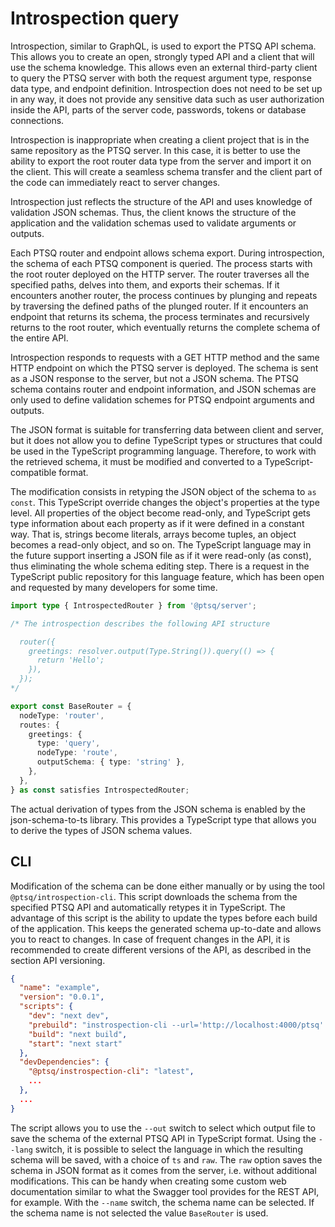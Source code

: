 # Introspection query

Introspection, similar to GraphQL, is used to export the PTSQ API schema.
This allows you to create an open, strongly typed API and a client that will use the schema knowledge.
This allows even an external third-party client to query the PTSQ server with both the request argument type, response data type, and endpoint definition.
Introspection does not need to be set up in any way, it does not provide any sensitive data such as user authorization inside the API, parts of the server code, passwords, tokens or database connections.

Introspection is inappropriate when creating a client project that is in the same repository as the PTSQ server.
In this case, it is better to use the ability to export the root router data type from the server and import it on the client.
This will create a seamless schema transfer and the client part of the code can immediately react to server changes.

Introspection just reflects the structure of the API and uses knowledge of validation JSON schemas.
Thus, the client knows the structure of the application and the validation schemas used to validate arguments or outputs.

Each PTSQ router and endpoint allows schema export.
During introspection, the schema of each PTSQ component is queried.
The process starts with the root router deployed on the HTTP server.
The router traverses all the specified paths, delves into them, and exports their schemas.
If it encounters another router, the process continues by plunging and repeats by traversing the defined paths of the plunged router.
If it encounters an endpoint that returns its schema, the process terminates and recursively returns to the root router, which eventually returns the complete schema of the entire API.

Introspection responds to requests with a GET HTTP method and the same HTTP endpoint on which the PTSQ server is deployed.
The schema is sent as a JSON response to the server, but not a JSON schema.
The PTSQ schema contains router and endpoint information, and JSON schemas are only used to define validation schemes for PTSQ endpoint arguments and outputs.

The JSON format is suitable for transferring data between client and server, but it does not allow you to define TypeScript types or structures that could be used in the TypeScript programming language.
Therefore, to work with the retrieved schema, it must be modified and converted to a TypeScript-compatible format.

The modification consists in retyping the JSON object of the schema to `as const`.
This TypeScript override changes the object's properties at the type level.
All properties of the object become read-only, and TypeScript gets type information about each property as if it were defined in a constant way.
That is, strings become literals, arrays become tuples, an object becomes a read-only object, and so on.
The TypeScript language may in the future support inserting a JSON file as if it were read-only (as const), thus eliminating the whole schema editing step.
There is a request in the TypeScript public repository for this language feature, which has been open and requested by many developers for some time.

```ts copy filename="schema.generated.ts"
import type { IntrospectedRouter } from '@ptsq/server';

/* The introspection describes the following API structure

  router({
    greetings: resolver.output(Type.String()).query(() => {
      return 'Hello';
    }),
  });
*/

export const BaseRouter = {
  nodeType: 'router',
  routes: {
    greetings: {
      type: 'query',
      nodeType: 'route',
      outputSchema: { type: 'string' },
    },
  },
} as const satisfies IntrospectedRouter;
```

The actual derivation of types from the JSON schema is enabled by the json-schema-to-ts library.
This provides a TypeScript type that allows you to derive the types of JSON schema values.

## CLI

Modification of the schema can be done either manually or by using the tool `@ptsq/introspection-cli`.
This script downloads the schema from the specified PTSQ API and automatically retypes it in TypeScript.
The advantage of this script is the ability to update the types before each build of the application.
This keeps the generated schema up-to-date and allows you to react to changes.
In case of frequent changes in the API, it is recommended to create different versions of the API, as described in the section API versioning.

```json copy filename="package.json"
{
  "name": "example",
  "version": "0.0.1",
  "scripts": {
    "dev": "next dev",
    "prebuild": "instrospection-cli --url='http://localhost:4000/ptsq' --out='schema.generated.ts'",
    "build": "next build",
    "start": "next start"
  },
  "devDependencies": {
    "@ptsq/instrospection-cli": "latest",
    ...
  },
  ...
}
```

The script allows you to use the `--out` switch to select which output file to save the schema of the external PTSQ API in TypeScript format.
Using the `--lang` switch, it is possible to select the language in which the resulting schema will be saved, with a choice of `ts` and `raw`.
The `raw` option saves the schema in JSON format as it comes from the server, i.e. without additional modifications.
This can be handy when creating some custom web documentation similar to what the Swagger tool provides for the REST API, for example.
With the `--name` switch, the schema name can be selected.
If the schema name is not selected the value `BaseRouter` is used.
